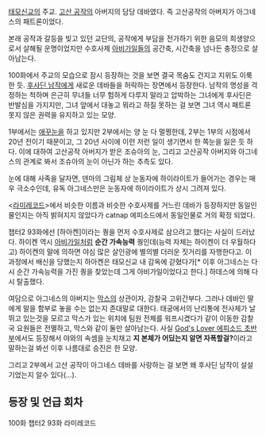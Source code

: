 
[[태모신교]]의 주교. [[고산 공작]]의 아버지의 담당 데바였다. 즉 고산공작의 아버지가 아그네스의 패트론이었다.

본래 공작과 갈등을 빚고 있던 교단의, 공작에게 부담을 전가하기 위한 음모의 희생양으로서 살해될 운명이었지만 수호사제 [[아비가일]]들의 공간축, 시간축을 넘나든 충정으로 살아남는다. 

100화에서 주교의 모습으로 잠시 등장하는 것을 보면 결국 목숨도 건지고 지위도 이룩한 듯. [[후사딘 남작]]에게 새로운 데바들을 허락하는 장면에서 등장한다. 남작의 명성을 걱정하는 척하며 은근히 무녀들 너무 험하게 다루지 말라고 압박하는 그녀에게 후사딘은 반발심을 가지지만, 그녀 앞에서 대놓고 뭐라고 하질 못하는 걸 보면 그녀 역시 패트론 못지 않은 권력을 유지하고 있는 모양.

1부에서는 [[애꾸눈]]을 하고 있지만 2부에서는 양 눈 다 멀쩡한데, 2부는 1부의 시점에서 20년 전이기 때문이고, 그 20년 사이에 이런 저런 일이 생기면서 한 쪽눈을 잃은 듯 하다. 이에 대하여 고산공작 아버지가 받은 조슈아의 눈, 그리고 고산공작 아버지와 아그네스의 관계로 봐서 조슈아의 눈이 아닌가 하는 추측도 있다.

눈에 대해 사족을 달자면, 덴마의 그림체 상 눈동자에 하이라이트가 들어가는 경우는 매우 극소수인데, 유독 아그네스만은 눈동자에 하이라이트가 상시 그려져 있다.

<[[라미레코드]]>에서 비슷한 이름과 비슷한 수호사제를 거느린 데바가 등장하지만 동일인물인지는 아직 밝혀지지 않았다가 catnap 에피소드에서 동일인물로 거의 확정 되었다.

챕터2 93화에선 [하아켄]이라는 퀑을 먼저 수호사제로 삼으려고 했다는 사실이 드러났다. 하이켄 역시 [[아비가일]]처럼 '''순간 가속능력''' 퀑인데(능력 자체는 하이켄이 더 우월하다고) 하이켄의 말에 의하면 야심 많은 살인광에 별의별 더러운 짓거리를 자행한다고. 이 과정에서 배신을 당했는지 하아켄은 태모신교 내 감옥에 갇혔다가[* 이후 아그네스는 다시 순간 가속능력을 가진 퀑을 찾았는데 그게 아비가일이었다고 한다.] 하데스에 의해 다시 탈출했다.

여담으로 아그네스의 아버지는 [[막스]]의 상관이자, 감찰국 고위간부다. 그러나 데바인 딸에게 말을 함부로 놓을 수는 없는지 존대말로 대한다. 태궁에서의 난리통에 전사체가 날뛰고 있는것을 모르고 막스가 있는 위치에 팀원 전체를 워프시켰다가 같이 이동한 감찰국 요원들은 전멸하고, 막스와 같이 둘만 살아남는다. 사실 [http://comic.naver.com/webtoon/detail.nhn?titleId=119874&no=202&weekday= God's Lover 에피소드 초반부]에서도 등장해서 야와의 속셈을 눈치채고 '''지 본체가 어딨는지 알면 자폭할걸?'''이라고 말하는걸 봐선 이후 나름대로 승진은 한 모양.

그리고 2부에서 고산 공작이 아그네스 데바를 사랑하는 걸 보면 왜 후사딘 남작이 설설 기었는지 알수 있다(...).


== 등장 및 언급 회차 ==

100화
챕터2 93화
라미레코드
